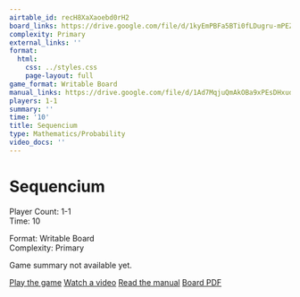 ```yaml
---
airtable_id: recH8XaXaoebd0rH2
board_links: https://drive.google.com/file/d/1kyEmPBFa5BTi0fLDugru-mPEZLnlGRWM/view?usp=drive_link
complexity: Primary
external_links: ''
format:
  html:
    css: ../styles.css
    page-layout: full
game_format: Writable Board
manual_links: https://drive.google.com/file/d/1Ad7MqjuQmAkOBa9xPEsDHxudAn64OqAM/view?usp=drive_link
players: 1-1
summary: ''
time: '10'
title: Sequencium
type: Mathematics/Probability
video_docs: ''
---
```


# Sequencium

:::{.game-info-box}
:::{.game-stats}
:::{.left-stats}
Player Count: 1-1  
Time: 10
:::
:::{.right-stats}
Format: Writable Board  
Complexity: Primary
:::
:::
:::

Game summary not available yet.

:::{.game-actions}
<a href="#" class="btn btn-play disabled-button"><i class="fa fa-gamepad"></i> Play the game</a>
<a href="#" class="btn btn-watch disabled-button"><i class="fa fa-video"></i> Watch a video</a>
<a href="https://drive.google.com/file/d/1Ad7MqjuQmAkOBa9xPEsDHxudAn64OqAM/view?usp=drive_link" class="btn btn-manual"><i class="fa fa-book"></i> Read the manual</a>
<a href="https://drive.google.com/file/d/1kyEmPBFa5BTi0fLDugru-mPEZLnlGRWM/view?usp=drive_link" class="btn btn-board"><i class="fa fa-file-pdf"></i> Board PDF</a>
:::